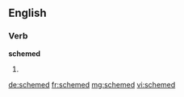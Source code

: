 ==English==

===Verb===
'''schemed'''

# {{past of|scheme}}

[[de:schemed]]
[[fr:schemed]]
[[mg:schemed]]
[[vi:schemed]]